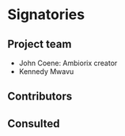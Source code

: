 # Signatories
<!--
This section provides the ISC with a view of the support received from the community for a proposal. Acceptance isn't predicated on popularity but community acceptance is important.  Willingness to accept outside input is also a good marker for project delivery.

An optional section would be for R-Core signatories where changes to R are proposed.
-->

## Project team
<!--
Who are the people responsible for actually delivering the project if the proposal gets accepted and are already signed up and rearing to go?
-->

- John Coene: Ambiorix creator
- Kennedy Mwavu

## Contributors
<!--
Who are the people who have actively helped with this proposal but won't necessarily be on the core project team later?
-->

## Consulted
<!--
Who has been given the opportunity to provide feedback on the proposal? This should include any R Consortium & ISC members who the proposal has been discussed with.
-->

